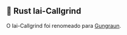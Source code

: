 ## 🦀 Rust Iai-Callgrind

O Iai-Callgrind foi renomeado para [Gungraun][rust gungraun].

[rust gungraun]: #-rust-gungraun
